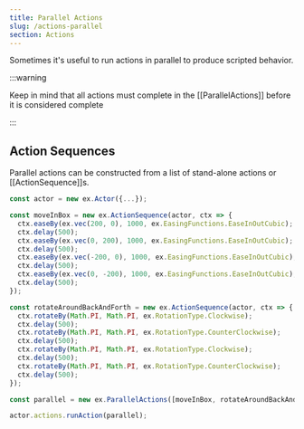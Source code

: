 ```yaml
---
title: Parallel Actions
slug: /actions-parallel
section: Actions
---
```


Sometimes it's useful to run actions in parallel to produce scripted behavior.

:::warning

Keep in mind that all actions must complete in the [[ParallelActions]] before it is considered complete

:::

## Action Sequences

Parallel actions can be constructed from a list of stand-alone actions or [[ActionSequence]]s.

```typescript
const actor = new ex.Actor({...});

const moveInBox = new ex.ActionSequence(actor, ctx => {
  ctx.easeBy(ex.vec(200, 0), 1000, ex.EasingFunctions.EaseInOutCubic);
  ctx.delay(500);
  ctx.easeBy(ex.vec(0, 200), 1000, ex.EasingFunctions.EaseInOutCubic);
  ctx.delay(500);
  ctx.easeBy(ex.vec(-200, 0), 1000, ex.EasingFunctions.EaseInOutCubic);
  ctx.delay(500);
  ctx.easeBy(ex.vec(0, -200), 1000, ex.EasingFunctions.EaseInOutCubic);
  ctx.delay(500);
});

const rotateAroundBackAndForth = new ex.ActionSequence(actor, ctx => {
  ctx.rotateBy(Math.PI, Math.PI, ex.RotationType.Clockwise);
  ctx.delay(500);
  ctx.rotateBy(Math.PI, Math.PI, ex.RotationType.CounterClockwise);
  ctx.delay(500);
  ctx.rotateBy(Math.PI, Math.PI, ex.RotationType.Clockwise);
  ctx.delay(500);
  ctx.rotateBy(Math.PI, Math.PI, ex.RotationType.CounterClockwise);
  ctx.delay(500);
});

const parallel = new ex.ParallelActions([moveInBox, rotateAroundBackAndForth]);

actor.actions.runAction(parallel);
```
